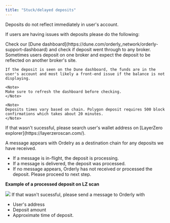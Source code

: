 ```yaml
---
title: "Stuck/delayed deposits"
---
```


Deposits do not reflect immediately in user's account.

If users are having issues with deposits please do the following:

<Steps>
  <Step title="First Step">
    Check our [Dune dashboard](https://dune.com/orderly_network/orderly-support-dashboard) and check
    if deposit went through to any broker. Sometimes users deposit on one broker and expect the deposit to be reflected on another broker's site.

    If the deposit is seen on the Dune dashboard, the funds are in the user's account and most likely a front-end issue if the balance is not displaying.

    <Note>
    Make sure to refresh the dashboard before checking.
    </Note>

    <Note>
    Deposits times vary based on chain. Polygon deposit requires 500 block confirmations which takes about 20 minutes.
    </Note>

  </Step>

  <Step title="Second Step">
  If that wasn't sucessful, please search user's wallet address on [LayerZero explorer](https://layerzeroscan.com/).

A message appears with Ordelry as a destination chain for any deposits we have received.

- If a message is in-flight, the deposit is processing.
- If a message is delivered, the deposit was processed.
- If no message appears, Orderly has not received or processed the deposit. Please proceed to next step.

**Example of a processed deposit on LZ scan**

<Frame>
  <img src="/images/LZ-scan.png" />
</Frame>

 </Step>

  <Step title="Third Step">
  If that wasn't sucessful, please send a message to Orderly with

- User's address
- Deposit amount
- Approximate time of deposit.

 </Step>
</Steps>
